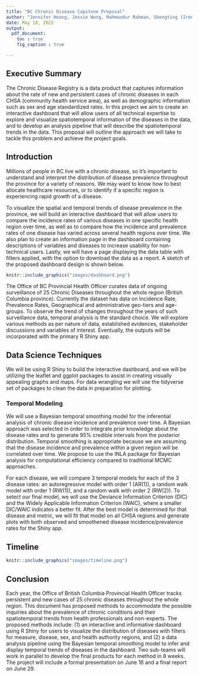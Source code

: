 ```yaml
---
title: "BC Chronic Disease Capstone Proposal"
author: "Jennifer Hoang, Jessie Wong, Mahmoodur Rahman, Shengting (Irene) Yan"
date: May 10, 2022
output: 
  pdf_document:
    toc : true
    fig_caption : true

---
```


## Executive Summary 
The Chronic Disease Registry is a data product that captures information about the rate of new and persistent cases of chronic diseases in each CHSA (community health service area), as well as demographic information such as sex and age standardized rates. In this project we aim to create an interactive dashboard that will allow users of all technical expertise to explore and visualize spatiotemporal information of the diseases in the data, and to develop an analysis pipeline that will describe the spatiotemporal trends in the data. This proposal will outline the approach we will take to tackle this problem and achieve the project goals.

## Introduction 
Millions of people in BC live with a chronic disease, so it's important to understand and interpret the distribution of disease prevalence throughout the province for a variety of reasons. We may want to know how to best allocate healthcare resources, or to identify if a specific region is experiencing rapid growth of a disease. 

To visualize the spatial and temporal trends of disease prevalence in the province, we will build an interactive dashboard that will allow users to compare the incidence rates of various diseases in one specific health region over time, as well as to compare how the incidence and prevalence rates of one disease has varied across several health regions over time. We also plan to create an information page in the dashboard containing descriptions of variables and diseases to increase usability for non-technical users. Lastly, we will have a page displaying the data table with filters applied, with the option to download the data as a report. A sketch of the proposed dashboard design is shown below.

``` r
knitr::include_graphics("images/dashboard.png")
```

The Office of BC Provincial Health Officer curates data of ongoing surveillance of 25 Chronic Diseases throughout the whole region (British Columbia province). Currently the dataset has data on Incidence Rate, Prevalence Rates, Geographical and administrative geo-tiers and age-groups. To observe the trend of changes throughout the years of such surveillance data, temporal analysis is the standard choice. We will explore various methods as per nature of data, established evidences, stakeholder discussions and variables of interest. Eventually, the outputs will be incorporated with the primary R Shiny app. 

## Data Science Techniques
We will be using R Shiny to build the interactive dashboard, and we will be utilizing the leaflet and ggplot packages to assist in creating visually appealing graphs and maps. For data wrangling we will use the tidyverse set of packages to clean the data in preparation for plotting.    

### Temporal Modeling
We will use a Bayesian temporal smoothing model for the inferential analysis of chronic disease incidence and prevalence over time. A Bayesian approach was selected in order to integrate prior knowledge about the disease rates and to generate 95% credible intervals from the posterior distribution. Temporal smoothing is appropriate because we are assuming that the disease incidence and prevalence within a given region will be correlated over time. We propose to use the INLA package for Bayesian analysis for computational efficiency compared to traditional MCMC approaches.

For each disease, we will compare 3 temporal models for each of the 3 disease rates: an autoregressive model with order 1 (AR(1)), a random walk model with order 1 (RW(1)), and a random walk with order 2 (RW(2)). To select our final model, we will use the Deviance Information Criterion (DIC) and the Widely Applicable Information Criterion (WAIC), where a smaller DIC/WAIC indicates a better fit. After the best model is determined for that disease and metric, we will fit that model on all CHSA regions and generate plots with both observed and smoothened disease incidence/prevalence rates for the Shiny app.


## Timeline

``` r
knitr::include_graphics("images/timeline.png")
```

## Conclusion
Each year, the Office of British Columbia Provincial Health Officer tracks persistent and new cases of 25 chronic diseases throughout the whole region. This document has proposed methods to accommodate the possible inquiries about the prevalence of chronic conditions and their spatiotemporal trends from health professionals and non-experts. The proposed methods include: (1) an interactive and informative dashboard using R Shiny for users to visualize the distribution of diseases with filters for measure, disease, sex, and health authority regions, and (2) a data analysis pipeline using the Bayesian temporal smoothing model to infer and display temporal trends of diseases in the dashboard. Two sub-teams will work in parallel to develop the final products for each method in 8 weeks. The project will include a formal presentation on June 16 and a final report on June 29.